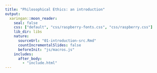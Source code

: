 ```yaml
---
title: "Philosophical Ethics: an introduction"
output:
  xaringan::moon_reader:
    seal: false
    css: ["default", "css/raspberry-fonts.css", "css/raspberry.css"]
    lib_dir: libs
    nature:
      sourceUrl: "01-introduction-src.Rmd"
      countIncrementalSlides: false
      beforeInit: "js/macros.js" 
    includes:
      after_body: 
        - "include.html"
--- 
```

